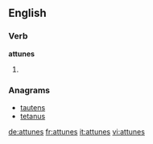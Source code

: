 
==English==

===Verb===
'''attunes'''

# {{en-third-person singular of|attune}}

===Anagrams===
* [[tautens#English|tautens]]
* [[tetanus#English|tetanus]]

[[de:attunes]]
[[fr:attunes]]
[[it:attunes]]
[[vi:attunes]]